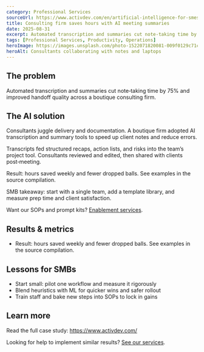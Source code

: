 ```yaml
---
category: Professional Services
sourceUrl: https://www.activdev.com/en/artificial-intelligence-for-smes-case-studies-examples/#:~:text=Case%20Study%20,Automating%20Meeting%20Summaries
title: Consulting firm saves hours with AI meeting summaries
date: 2025-08-31
excerpt: Automated transcription and summaries cut note‑taking time by 75% and improved handoff quality across a boutique consulting firm.
tags: [Professional Services, Productivity, Operations]
heroImage: https://images.unsplash.com/photo-1522071820081-009f0129c71c?q=80&w=1600&auto=format&fit=crop
heroAlt: Consultants collaborating with notes and laptops
---
```


## The problem

Automated transcription and summaries cut note‑taking time by 75% and improved handoff quality across a boutique consulting firm.

## The AI solution

Consultants juggle delivery and documentation. A boutique firm adopted AI transcription and summary tools to speed up client notes and reduce errors.

Transcripts fed structured recaps, action lists, and risks into the team’s project tool. Consultants reviewed and edited, then shared with clients post‑meeting.

Result: hours saved weekly and fewer dropped balls. See examples in the source compilation.

SMB takeaway: start with a single team, add a template library, and measure prep time and client satisfaction.

Want our SOPs and prompt kits? [Enablement services](/services).

## Results & metrics

- Result: hours saved weekly and fewer dropped balls. See examples in the source compilation.

## Lessons for SMBs

- Start small: pilot one workflow and measure it rigorously
- Blend heuristics with ML for quicker wins and safer rollout
- Train staff and bake new steps into SOPs to lock in gains

## Learn more

Read the full case study: <a href="https://www.activdev.com/" target="_blank" rel="noopener noreferrer">https://www.activdev.com/</a>

Looking for help to implement similar results? [See our services](/services).
